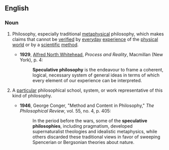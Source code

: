 ==English==

===Noun===
{{en-noun|head=[[speculative]] [[philosophy]]|~|speculative philosophies}}

# {{lb|en|uncountable}} Philosophy, especially traditional [[metaphysical]] philosophy, which makes claims that cannot be [[verify|verified]] by [[everyday]] [[experience]] of the [[physical]] [[world]] or by a [[scientific]] [[method]].
#* '''1929''', [[w:Alfred_North_Whitehead|Alfred North Whitehead]], ''Process and Reality'', Macmillan (New York), p. 4:
#*: '''Speculative philosophy''' is the endeavour to frame a coherent, logical, necessary system of general ideas in terms of which every element of our experience can be interpreted.
# {{lb|en|countable}} A [[particular]] philosophical school, system, or work representative of this kind of philosophy.
#* '''1946''', George Conger, "Method and Content in Philosophy," ''The Philosophical Review'', vol. 55, no. 4, p. 405:
#*: In the period before the wars, some of the '''speculative philosophies''', including pragmatism, developed supernaturalist theologies and idealistic metaphysics, while others discarded these traditional views in favor of sweeping Spencerian or Bergsonian theories about nature.
